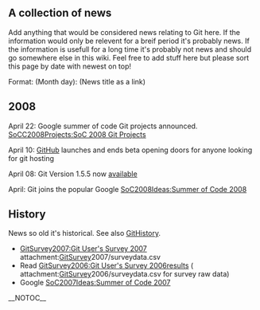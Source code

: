 == A collection of news ==
Add anything that would be considered news relating to Git here. If the information would only be relevent for a breif period it's probably news. If the information is usefull for a long time it's probably not news and should go somewhere else in this wiki. Feel free to add stuff here but please sort this page by date with newest on top!

Format: (Month day): (News title as a link)

== 2008 ==
April 22: Google summer of code Git projects announced. [[SoCC2008Projects:SoC 2008 Git Projects]]

April 10: [http://www.github.com GitHub] launches and ends beta opening doors for anyone looking for git hosting

April 08: Git Version 1.5.5 now [http://kernel.org/pub/software/scm/git/ available]

April: Git joins the popular Google [[SoC2008Ideas:Summer of Code 2008]]

== History ==
News so old it's historical. See also [[GitHistory]].

* [[GitSurvey2007:Git User's Survey 2007]] attachment:[[GitSurvey]]2007/surveydata.csv
* Read [[GitSurvey2006:Git User's Survey 2006]]results ( attachment:[[GitSurvey]]2006/surveydata.csv for survey raw data)
* Google [[SoC2007Ideas:Summer of Code 2007]]

__NOTOC__